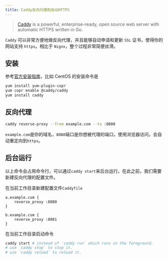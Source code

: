```yaml
---
title: Caddy反向代理和自动HTTPS
---
```


> [Caddy](https://caddyserver.com/) is a powerful, enterprise-ready, open source web server with automatic HTTPS written in Go.

`Caddy` 可以非常方便地做反向代理，并且能够自动申请和更新 `SSL` 证书，使得你的网站支持 `https`。相比于 `Nignx`，整个过程非常简便丝滑。

## 安装

参考[官方安装指南](https://caddyserver.com/docs/install)，比如 CentOS 的安装命令是

```bash
yum install yum-plugin-copr
yum copr enable @caddy/caddy
yum install caddy
```

## 反向代理

```bash
caddy reverse-proxy --from example.com --to :8080
```

`example.com`是你的域名，`8080`端口是你想被代理的端口，使用浏览器访问，会自动重定向到`https`。

## 后台运行

以上命令会占用命令行，可以通过`caddy start`来后台运行。在此之前，我们需要新建反向代理的配置文件。

在当前工作目录新建配置文件`Caddyfile`

```
a.example.com {
	reverse_proxy :8080
}

b.example.com {
	reverse_proxy :8081
}
```

在当前工作目录启动命令

```bash
caddy start # instead of `caddy run` which runs in the foreground.
# use `caddy stop` to stop it.
# use `caddy reload` to reload it.
```
